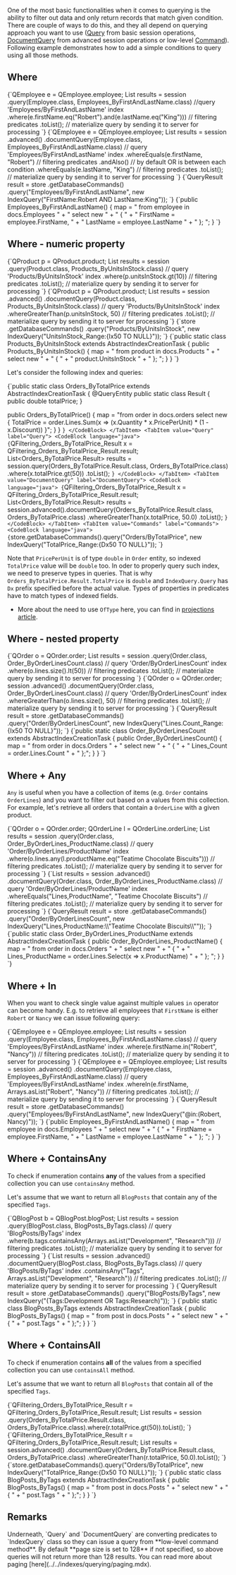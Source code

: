 
One of the most basic functionalities when it comes to querying is the ability to filter out data and only return records that match given condition. There are couple of ways to do this, and they all depend on querying approach you want to use ([Query](../../client-api/session/querying/how-to-query.mdx) from basic session operations, [DocumentQuery](../../client-api/session/querying/lucene/how-to-use-lucene-in-queries.mdx) from advanced session operations or low-level [Command](../../client-api/commands/querying/how-to-query-a-database.mdx)). Following example demonstrates how to add a simple conditions to query using all those methods.

## Where

<Tabs groupId='languageSyntax'>
<TabItem value="Query" label="Query">
<CodeBlock language="java">
{`QEmployee e = QEmployee.employee;
List<Employee> results = session
  .query(Employee.class, Employees_ByFirstAndLastName.class)   //query 'Employees/ByFirstAndLastName' index
  .where(e.firstName.eq("Robert").and(e.lastName.eq("King")))  // filtering predicates
  .toList();     // materialize query by sending it to server for processing
`}
</CodeBlock>
</TabItem>
<TabItem value="DocumentQuery" label="DocumentQuery">
<CodeBlock language="java">
{`QEmployee e = QEmployee.employee;
List<Employee> results = session
  .advanced()
  .documentQuery(Employee.class, Employees_ByFirstAndLastName.class) // query 'Employees/ByFirstAndLastName' index
  .whereEquals(e.firstName, "Robert") // filtering predicates
  .andAlso()                       // by default OR is between each condition
  .whereEquals(e.lastName, "King") // filtering predicates
  .toList();                     // materialize query by sending it to server for processing
`}
</CodeBlock>
</TabItem>
<TabItem value="Commands" label="Commands">
<CodeBlock language="java">
{`QueryResult result = store
  .getDatabaseCommands()
  .query("Employees/ByFirstAndLastName",
    new IndexQuery("FirstName:Robert AND LastName:King"));
`}
</CodeBlock>
</TabItem>
<TabItem value="Index" label="Index">
<CodeBlock language="java">
{`public Employees_ByFirstAndLastName() {
  map =
   " from employee in docs.Employees " +
   " select new                              " +
   " {                                       " +
   "     FirstName = employee.FirstName,     " +
   "     LastName = employee.LastName        " +
   " };                                      ";
}
`}
</CodeBlock>
</TabItem>
</Tabs>

## Where - numeric property

<Tabs groupId='languageSyntax'>
<TabItem value="Query" label="Query">
<CodeBlock language="java">
{`QProduct p = QProduct.product;
List<Product> results = session
  .query(Product.class, Products_ByUnitsInStock.class) // query 'Products/ByUnitsInStock' index
  .where(p.unitsInStock.gt(10)) // filtering predicates
  .toList();  // materialize query by sending it to server for processing
`}
</CodeBlock>
</TabItem>
<TabItem value="DocumentQuery" label="DocumentQuery">
<CodeBlock language="java">
{`QProduct p = QProduct.product;
List<Product> results = session
  .advanced()
  .documentQuery(Product.class, Products_ByUnitsInStock.class) // query 'Products/ByUnitsInStock' index
  .whereGreaterThan(p.unitsInStock, 50) // filtering predicates
  .toList(); // materialize query by sending it to server for processing
`}
</CodeBlock>
</TabItem>
<TabItem value="Commands" label="Commands">
<CodeBlock language="java">
{`store
  .getDatabaseCommands()
  .query("Products/ByUnitsInStock",
    new IndexQuery("UnitsInStock_Range:{Ix50 TO NULL}"));
`}
</CodeBlock>
</TabItem>
<TabItem value="Index" label="Index">
<CodeBlock language="java">
{`public static class Products_ByUnitsInStock extends AbstractIndexCreationTask {
  public Products_ByUnitsInStock() {
    map =
     " from product in docs.Products " +
     " select new                           " +
     "   {                                  " +
     "       product.UnitsInStock           " +
     "   };                                 ";
  }
}
`}
</CodeBlock>
</TabItem>
</Tabs>

<Admonition type="info" title="The importance of types in queries" id="the-importance-of-types-in-queries" href="#the-importance-of-types-in-queries">

Let's consider the following index and queries:

<Tabs groupId='languageSyntax'>

<TabItem value="Index" label="Index">
<CodeBlock language="java">
{`public static class Orders_ByTotalPrice extends AbstractIndexCreationTask {
  @QueryEntity
  public static class Result {
    public double totalPrice;
  }

  public Orders_ByTotalPrice() {
    map = "from order in docs.orders select new { TotalPrice = order.Lines.Sum(x => (x.Quantity * x.PricePerUnit) * (1 - x.Discount)) }";
  }
}
`}
</CodeBlock>
</TabItem>
<TabItem value="Query" label="Query">
<CodeBlock language="java">
{`QFiltering_Orders_ByTotalPrice_Result x = QFiltering_Orders_ByTotalPrice_Result.result;
List<Orders_ByTotalPrice.Result> results = session.query(Orders_ByTotalPrice.Result.class, Orders_ByTotalPrice.class)
        .where(x.totalPrice.gt(50))
        .toList();
`}
</CodeBlock>
</TabItem>
<TabItem value="DocumentQuery" label="DocumentQuery">
<CodeBlock language="java">
{`QFiltering_Orders_ByTotalPrice_Result x = QFiltering_Orders_ByTotalPrice_Result.result;
List<Orders_ByTotalPrice.Result> results = session.advanced().documentQuery(Orders_ByTotalPrice.Result.class, Orders_ByTotalPrice.class)
        .whereGreaterThan(x.totalPrice, 50.0)
        .toList();
`}
</CodeBlock>
</TabItem>
<TabItem value="Commands" label="Commands">
<CodeBlock language="java">
{`store.getDatabaseCommands().query("Orders/ByTotalPrice", new IndexQuery("TotalPrice_Range:{Dx50 TO NULL}"));
`}
</CodeBlock>
</TabItem>
</Tabs>

Note that `PricePerUnit` is of type `double` in `Order` entity, so indexed `TotalPrice` value  will be `double` too. In oder to
properly query such index, we need to preserve types in queries. That is why `Orders_ByTotalPrice.Result.TotalPrice` is `double` and 
`IndexQuery.Query` has `Dx` prefix specified before the actual value. Types of properties in predicates have to match types of indexed fields.

* More about the need to use `OfType` here, you can find in [projections article](../../client-api/session/querying/how-to-perform-projection.mdx#oftype-(as)---simple-projection).

</Admonition>

## Where - nested property

<Tabs groupId='languageSyntax'>
<TabItem value="Query" label="Query">
<CodeBlock language="java">
{`QOrder o = QOrder.order;
List<Order> results = session
  .query(Order.class, Order_ByOrderLinesCount.class) // query 'Order/ByOrderLinesCount' index
  .where(o.lines.size().lt(50))  // filtering predicates
  .toList(); // materialize query by sending it to server for processing
`}
</CodeBlock>
</TabItem>
<TabItem value="DocumentQuery" label="DocumentQuery">
<CodeBlock language="java">
{`QOrder o = QOrder.order;
session
  .advanced()
  .documentQuery(Order.class, Order_ByOrderLinesCount.class) // query 'Order/ByOrderLinesCount' index
  .whereGreaterThan(o.lines.size(), 50)   // filtering predicates
  .toList();  // materialize query by sending it to server for processing
`}
</CodeBlock>
</TabItem>
<TabItem value="Commands" label="Commands">
<CodeBlock language="java">
{`QueryResult result = store
  .getDatabaseCommands()
  .query("Order/ByOrderLinesCount",
    new IndexQuery("Lines.Count_Range:{Ix50 TO NULL}"));
`}
</CodeBlock>
</TabItem>
<TabItem value="Index" label="Index">
<CodeBlock language="java">
{`public static class Order_ByOrderLinesCount extends AbstractIndexCreationTask {
  public Order_ByOrderLinesCount() {
    map =
      " from order in docs.Orders     " +
      " select new                         " +
      " {                                  " +
      "   Lines_Count = order.Lines.Count  " +
      " };";
  }
}
`}
</CodeBlock>
</TabItem>
</Tabs>

## Where + Any

`Any` is useful when you have a collection of items (e.g. `Order` contains `OrderLines`) and you want to filter out based on a values from this collection. For example, let's retrieve all orders that contain a `OrderLine` with a given product.

<Tabs groupId='languageSyntax'>
<TabItem value="Query" label="Query">
<CodeBlock language="java">
{`QOrder o = QOrder.order;
QOrderLine l = QOrderLine.orderLine;
List<Order> results = session
  .query(Order.class, Order_ByOrderLines_ProductName.class) // query 'Order/ByOrderLines/ProductName' index
  .where(o.lines.any(l.productName.eq("Teatime Chocolate Biscuits"))) // filtering predicates
  .toList(); // materialize query by sending it to server for processing
`}
</CodeBlock>
</TabItem>
<TabItem value="DocumentQuery" label="DocumentQuery">
<CodeBlock language="java">
{`List<Order> results = session
  .advanced()
  .documentQuery(Order.class, Order_ByOrderLines_ProductName.class) // query 'Order/ByOrderLines/ProductName' index
  .whereEquals("Lines,ProductName", "Teatime Chocolate Biscuits") // filtering predicates
  .toList(); // materialize query by sending it to server for processing
`}
</CodeBlock>
</TabItem>
<TabItem value="Commands" label="Commands">
<CodeBlock language="java">
{`QueryResult result = store
  .getDatabaseCommands()
  .query("Order/ByOrderLinesCount",
    new IndexQuery("Lines,ProductName:\\"Teatime Chocolate Biscuits\\""));
`}
</CodeBlock>
</TabItem>
<TabItem value="Index" label="Index">
<CodeBlock language="java">
{`public static class Order_ByOrderLines_ProductName extends AbstractIndexCreationTask {
  public Order_ByOrderLines_ProductName() {
    map =
     " from order in docs.Orders                                  " +
     " select new                                                      " +
     " {                                                               " +
     "     Lines_ProductName = order.Lines.Select(x => x.ProductName)  " +
     " }; ";
  }
}
`}
</CodeBlock>
</TabItem>
</Tabs>

## Where + In

When you want to check single value against multiple values `in` operator can become handy. E.g. to retrieve all employees that `FirstName` is either `Robert` or `Nancy` we can issue following query:

<Tabs groupId='languageSyntax'>
<TabItem value="Query" label="Query">
<CodeBlock language="java">
{`QEmployee e = QEmployee.employee;
List<Employee> results = session
  .query(Employee.class, Employees_ByFirstAndLastName.class) // query 'Employees/ByFirstAndLastName' index
  .where(e.firstName.in("Robert", "Nancy")) // filtering predicates
  .toList(); // materialize query by sending it to server for processing
`}
</CodeBlock>
</TabItem>
<TabItem value="DocumentQuery" label="DocumentQuery">
<CodeBlock language="java">
{`QEmployee e = QEmployee.employee;
List<Employee> results = session
  .advanced()
  .documentQuery(Employee.class, Employees_ByFirstAndLastName.class) // query 'Employees/ByFirstAndLastName' index
  .whereIn(e.firstName, Arrays.asList("Robert", "Nancy")) // filtering predicates
  .toList(); // materialize query by sending it to server for processing
`}
</CodeBlock>
</TabItem>
<TabItem value="Commands" label="Commands">
<CodeBlock language="java">
{`QueryResult result = store
  .getDatabaseCommands()
  .query("Employees/ByFirstAndLastName",
       new IndexQuery("@in<FirstName>:(Robert, Nancy)"));
`}
</CodeBlock>
</TabItem>
<TabItem value="Index" label="Index">
<CodeBlock language="java">
{`public Employees_ByFirstAndLastName() {
  map =
   " from employee in docs.Employees " +
   " select new                              " +
   " {                                       " +
   "     FirstName = employee.FirstName,     " +
   "     LastName = employee.LastName        " +
   " };                                      ";
}
`}
</CodeBlock>
</TabItem>
</Tabs>

## Where + ContainsAny

To check if enumeration contains **any** of the values from a specified collection you can use `containsAny` method.

Let's assume that we want to return all `BlogPosts` that contain any of the specified `Tags`.

<Tabs groupId='languageSyntax'>
<TabItem value="Query" label="Query">
<CodeBlock language="java">
{`QBlogPost b = QBlogPost.blogPost;
List<BlogPost> results = session
  .query(BlogPost.class, BlogPosts_ByTags.class) // query 'BlogPosts/ByTags' index
  .where(b.tags.containsAny(Arrays.asList("Development", "Research"))) // filtering predicates
  .toList(); // materialize query by sending it to server for processing
`}
</CodeBlock>
</TabItem>
<TabItem value="DocumentQuery" label="DocumentQuery">
<CodeBlock language="java">
{`List<BlogPost> results = session
  .advanced()
  .documentQuery(BlogPost.class, BlogPosts_ByTags.class) // query 'BlogPosts/ByTags' index
  .containsAny("Tags", Arrays.<Object>asList("Development", "Research")) // filtering predicates
  .toList(); // materialize query by sending it to server for processing
`}
</CodeBlock>
</TabItem>
<TabItem value="Commands" label="Commands">
<CodeBlock language="java">
{`QueryResult result = store
  .getDatabaseCommands()
  .query("BlogPosts/ByTags",
    new IndexQuery("(Tags:Development OR Tags:Research)"));
`}
</CodeBlock>
</TabItem>
<TabItem value="Index" label="Index">
<CodeBlock language="java">
{`public static class BlogPosts_ByTags extends AbstractIndexCreationTask {
  public BlogPosts_ByTags() {
    map =
     " from post in docs.Posts " +
     " select new                  " +
     "  {                          " +
     "      post.Tags              " +
     "  };";
  }
}
`}
</CodeBlock>
</TabItem>
</Tabs>

## Where + ContainsAll

To check if enumeration contains **all** of the values from a specified collection you can use `containsAll` method.

Let's assume that we want to return all `BlogPosts` that contain all of the specified `Tags`.

<Tabs groupId='languageSyntax'>
<TabItem value="Query" label="Query">
<CodeBlock language="java">
{`QFiltering_Orders_ByTotalPrice_Result r = QFiltering_Orders_ByTotalPrice_Result.result;
List<Orders_ByTotalPrice.Result> results = session
    .query(Orders_ByTotalPrice.Result.class, Orders_ByTotalPrice.class).where(r.totalPrice.gt(50)).toList();
`}
</CodeBlock>
</TabItem>
<TabItem value="DocumentQuery" label="DocumentQuery">
<CodeBlock language="java">
{`QFiltering_Orders_ByTotalPrice_Result r = QFiltering_Orders_ByTotalPrice_Result.result;
List<Orders_ByTotalPrice.Result> results = session.advanced()
    .documentQuery(Orders_ByTotalPrice.Result.class, Orders_ByTotalPrice.class)
    .whereGreaterThan(r.totalPrice, 50.0).toList();
`}
</CodeBlock>
</TabItem>
<TabItem value="Commands" label="Commands">
<CodeBlock language="java">
{`store.getDatabaseCommands().query("Orders/ByTotalPrice", new IndexQuery("TotalPrice_Range:{Dx50 TO NULL}"));
`}
</CodeBlock>
</TabItem>
<TabItem value="Index" label="Index">
<CodeBlock language="java">
{`public static class BlogPosts_ByTags extends AbstractIndexCreationTask {
  public BlogPosts_ByTags() {
    map =
     " from post in docs.Posts " +
     " select new                  " +
     "  {                          " +
     "      post.Tags              " +
     "  };";
  }
}
`}
</CodeBlock>
</TabItem>
</Tabs>

## Remarks

<Admonition type="info" title="">
Underneath, `Query` and `DocumentQuery` are converting predicates to `IndexQuery` class so they can issue a query from **low-level command method**.
</Admonition>

<Admonition type="note" title="">
By default **page size is set to 128** if not specified, so above queries will not return more than 128 results. You can read more about paging [here](../../indexes/querying/paging.mdx).
</Admonition>


